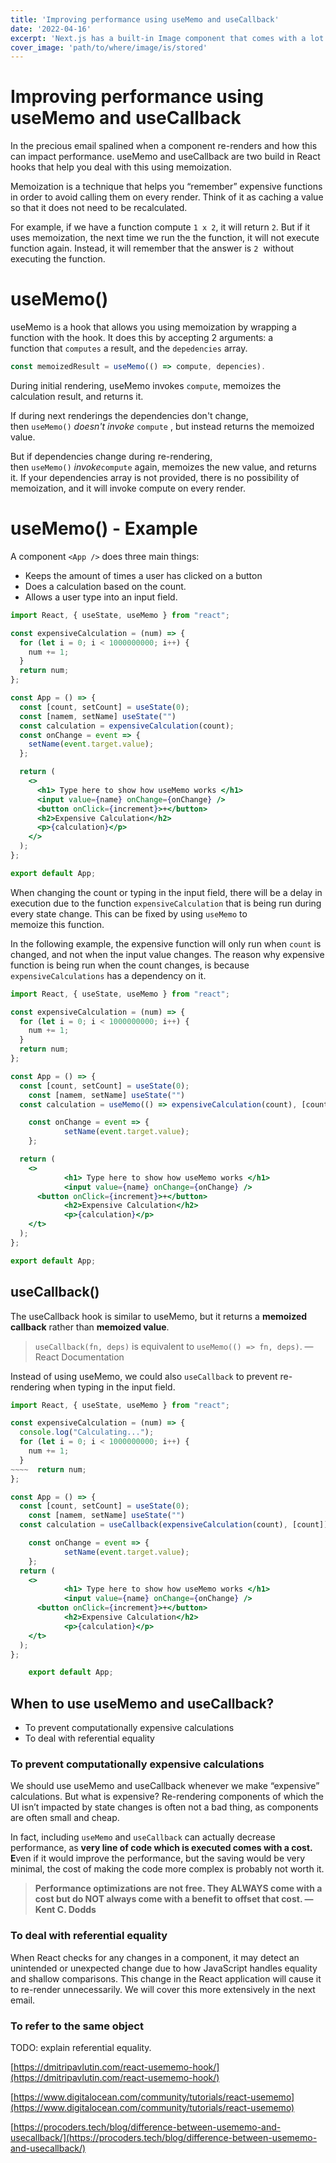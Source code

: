 ```yaml
---
title: 'Improving performance using useMemo and useCallback'
date: '2022-04-16'
excerpt: 'Next.js has a built-in Image component that comes with a lot of performance optimization features when you are using it.'
cover_image: 'path/to/where/image/is/stored'
---
```


# Improving performance using useMemo and useCallback

In the precious email spalined when a component re-renders and how this can impact performance. useMemo and useCallback are two build in React hooks that help you deal with this using memoization.

Memoization is a technique that helps you “remember” expensive functions in order to avoid calling them on every render. Think of it as caching a value so that it does not need to be recalculated.

For example, if we have a function compute `1 x 2`, it will return `2`. But if it uses memoization, the next time we run the the function, it will not execute function again. Instead, it will remember that the answer is `2`  without executing the function.

# useMemo()

useMemo is a hook that allows you using memoization by wrapping a function with the hook. It does this by accepting 2 arguments: a function that `computes` a result, and the `depedencies` array.

```jsx
const memoizedResult = useMemo(() => compute, depencies).
```

During initial rendering, useMemo invokes `compute`, memoizes the calculation result, and returns it.

If during next renderings the dependencies don't change, then `useMemo()` *doesn't invoke* `compute` , but instead returns the memoized value.

But if dependencies change during re-rendering, then `useMemo()` *invoke*`compute` again, memoizes the new value, and returns it. If your dependencies array is not provided, there is no possibility of memoization, and it will invoke compute on every render.

# useMemo() - Example

A component `<App />` does three main things:

- Keeps the amount of times a user has clicked on a button
- Does a calculation based on the count.
- Allows a user type into an input field.

```jsx
import React, { useState, useMemo } from "react";

const expensiveCalculation = (num) => {
  for (let i = 0; i < 1000000000; i++) {
    num += 1;
  }
  return num;
};

const App = () => {
  const [count, setCount] = useState(0);
  const [namem, setName] useState("")
  const calculation = expensiveCalculation(count);
  const onChange = event => {
    setName(event.target.value);
  };

  return (
    <>
      <h1> Type here to show how useMemo works </h1>
      <input value={name} onChange={onChange} />
      <button onClick={increment}>+</button>
      <h2>Expensive Calculation</h2>
      <p>{calculation}</p>
    </>
  );
};

export default App;
```

When changing the count or typing in the input field, there will be a delay in execution due to the function `expensiveCalculation` that is being run during every state change. This can be fixed by using `useMemo` to memoize this function.

In the following example, the expensive function will only run when `count` is changed, and not when the input value changes. The reason why expensive function is being run when the count changes, is because `expensiveCalculations` has a dependency on it.

```jsx
import React, { useState, useMemo } from "react";

const expensiveCalculation = (num) => {
  for (let i = 0; i < 1000000000; i++) {
    num += 1;
  }
  return num;
};

const App = () => {
  const [count, setCount] = useState(0);
	const [namem, setName] useState("")
  const calculation = useMemo(() => expensiveCalculation(count), [count]);

	const onChange = event => {
		    setName(event.target.value);
	};

  return (
    <>
			<h1> Type here to show how useMemo works </h1>
			<input value={name} onChange={onChange} />
      <button onClick={increment}>+</button>
			<h2>Expensive Calculation</h2>
			<p>{calculation}</p>
    </t>
  );
};

export default App;
```

## useCallback()

The useCallback hook is similar to useMemo, but it returns a **memoized callback** rather than **memoized value**.

> `useCallback(fn, deps)` is equivalent to `useMemo(() => fn, deps)`. — React Documentation

Instead of using useMemo, we could also `useCallback` to prevent re-rendering when typing in the input field.

```jsx
import React, { useState, useMemo } from "react";

const expensiveCalculation = (num) => {
  console.log("Calculating...");
  for (let i = 0; i < 1000000000; i++) {
    num += 1;
  }
~~~~  return num;
};

const App = () => {
  const [count, setCount] = useState(0);
	const [namem, setName] useState("")
  const calculation = useCallback(expensiveCalculation(count), [count]);

	const onChange = event => {
		    setName(event.target.value);
	};
  return (
    <>
			<h1> Type here to show how useMemo works </h1>
			<input value={name} onChange={onChange} />
      <button onClick={increment}>+</button>
			<h2>Expensive Calculation</h2>
			<p>{calculation}</p>
    </t>
  );
};

	export default App;
```

## When to use useMemo and useCallback?

- To prevent computationally expensive calculations
- To deal with referential equality

### **To prevent computationally expensive calculations**

We should use useMemo and useCallback whenever we make “expensive” calculations. But what is expensive? Re-rendering components of which the UI isn’t impacted by state changes is often not a bad thing, as components are often small and cheap.

In fact, including `useMemo` and `useCallback` can actually decrease performance, as **very line of code which is executed comes with a cost. E**ven if it would improve the performance, but the saving would be very minimal, the cost of making the code more complex is probably not worth it.

> **Performance optimizations are not free. They ALWAYS come with a cost but do NOT always come with a benefit to offset that cost. —Kent C. Dodds**

### To deal with referential equality

When React checks for any changes in a component, it may detect an unintended or unexpected change due to how JavaScript handles equality and shallow comparisons. This change in the React application will cause it to re-render unnecessarily. We will cover this more extensively in the next email.

### To refer to the same object

TODO: explain referential equality.

[https://dmitripavlutin.com/react-usememo-hook/](https://dmitripavlutin.com/react-usememo-hook/)

[https://www.digitalocean.com/community/tutorials/react-usememo](https://www.digitalocean.com/community/tutorials/react-usememo)

[https://procoders.tech/blog/difference-between-usememo-and-usecallback/](https://procoders.tech/blog/difference-between-usememo-and-usecallback/)

